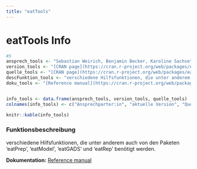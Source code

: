 ```yaml
---
title: "eatTools"
---
```


# eatTools Info

```r
#5
ansprech_tools <- "Sebastian Weirich, Benjamin Becker, Karoline Sachse"
version_tools <- "[CRAN page](https://cran.r-project.org/web/packages/eatTools/index.html)"
quelle_tools <- "[CRAN page](https://cran.r-project.org/web/packages/eatTools/index.html)"
descFunktion_tools <- "verschiedene Hilfsfunktionen, die unter anderem auch von den Paketen 'eatPrep', 'eatModel', 'eatGADS' und 'eatRep' benötigt werden."
doku_tools <- "[Reference manual](https://cran.r-project.org/web/packages/eatTools/eatTools.pdf)"


info_tools <- data.frame(ansprech_tools, version_tools, quelle_tools)
colnames(info_tools) <- c("Ansprechparter:in", "aktuelle Version", "Quelle")

knitr::kable(info_tools)
```

### Funktionsbeschreibung

verschiedene Hilfsfunktionen, die unter anderem auch von den Paketen 'eatPrep', 'eatModel', 'eatGADS' und 'eatRep' benötigt werden.

**Dokumentation:** [Reference manual](https://cran.r-project.org/web/packages/eatTools/eatTools.pdf)
